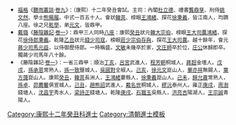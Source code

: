 {{Navbox
|name = 康熙十二年癸丑科殿試金榜
|title = 康熙十二年（[[1673年]]）癸丑科殿試金榜
|titlestyle = background-color:#FFD700;
|image =
|style = width:100%;text-align:center; 
|groupstyle = text-align:center; background-color:#FFD700;
|liststyle = text-align:center;
|state = {{{state<includeonly>|collapsed</includeonly>}}}
|group1 = 第一甲<br>賜進士及第<br>共3名
|list1 = '''[[韓菼|韓　菼]]''' - '''[[王鸿绪|王度心]]''' - '''[[徐秉義]]'''

|group2 = 第二甲<br>賜進士出身<br>共40名
|list2 = [[顧汧|顧　汧]] - [[黃士塤]] - [[陆祚蕃|陸胤蕃]] - [[林仲達]] - [[宮夢仁]] - [[蔣伊|蔣　伊]] - [[李百齡]] - [[傅予潤]] - [[丁廷楗]] - [[許聖朝]]<br>[[陳瑄 (康熙進士)|陳　瑄]] - [[高曰聰]] - [[黃志煥]] - [[蔣扶暉]] - [[陸經正]] - [[顏光猷]] - [[王琯|王　琯]] - [[徐上|徐　上]] - [[呂廷雲]] - [[栗芳林]]<br>[[謝于道]] - [[程大呂]] - [[許翼權]] - [[陳芳胄|程芳胃]] - [[李欽式]] - [[張祖榮]] - [[周昌 (清朝)|周　昌]] - [[徐振采]] - [[馬鳴鑾]] - [[劉淑因]]<br>[[徐倬|徐　倬]] - [[王曰曾]] - [[王齡昌]] - [[郝惟謨]] - [[丁松 (清朝)|丁　松]] - [[李尚隆]] - [[韓竹|韓　竹]] - [[羅秉倫]] - [[馮遵祖]] - [[惲啓巽]]

|group3 = 第三甲<br>賜同進士出身<br>共123名
|list3 = [[繆錦宣]] - [[張鳳䎂]] - [[祕丕笈]] - [[林模|林　模]] - [[錢紹隆]] - [[錢之燾]] - [[沈胤城]] - [[張琴 (康熙進士)|張　琴]] - [[馬天選]] - [[王允琳]]<br>[[李基和]] - [[高以永]] - [[黃裳吉]] - [[畢拱垣]] - [[徐潮|徐　潮]] - [[柴廷望]] - [[王燮 (康熙進士)|王　燮]] - [[周士皇]] - [[楊敬儒]] - [[胡喬年]]<br>[[韓庚寅]] - [[汪鶴孫]] - [[宋鴻|宋　鴻]] - [[張念仲]] - [[張英 (海寧)|張　英]] - [[喬明樟]] - [[束啓宗]] - [[司鉉|司　鉉]] - [[謝簡捷]] - [[施大晁]]<br>[[朱埰|朱　埰]] - [[董誾|董　誾]] - [[林誠|林　誠]] - [[王承烈 (康熙進士)|王承烈]] - [[范士瑾]] - [[黃伸|黃　伸]] - [[張朝寀]] - [[文景藩]] - [[陳永祚]] - [[顏正色]]<br>[[高重光]] - [[祝期|祝　期]] - [[徐元夢]] - [[靳文謨]] - [[陸應瑄]] - [[韓士修]] - [[馬孔懷]] - [[鄧文修]] - [[王貫三]] - [[齊以治]]<br>[[王篤祜]] - [[葛符|葛　符]] - [[屠允誠]] - [[萬肅|萬　肅]] - [[趙衍|趙　衍]] - [[田成玉]] - [[殷章|殷　章]] - [[張毓秀]] - [[劉其錫]] - [[韓維翰]]<br>[[王鼎冕]] - [[闞福兆]] - [[王尹方]] - [[任振世]] - [[劉逵選]] - [[曾寅 (清朝)|曾　寅]] - [[丁爾俊]] - [[李葉|李　葉]] - [[王注|王　注]] - [[張汝賢]]<br>[[盧前驥]] - [[董粤固]] - [[王𨚗|王　𨚗]] - [[龔章|龔　章]] - [[荆洪揚]] - [[岳𡹸|岳　𡹸]] - [[沈復崑]] - [[吳瞻|吳　瞻]] - [[蕭瑋|蕭　瑋]] - [[陳翰|陳　翰]]<br>[[花尚|花　尚]] - [[葛鳴鵾]] - [[李進 (康熙進士)|李　進]] - [[陳三省]] - [[楊鼎 (康熙進士)|楊　鼎]] - [[張志棟]] - [[馬翀|馬　翀]] - [[井睦|井　睦]] - [[蘇瑋|蘇　瑋]] - [[歐陽旭]]<br>[[吳震|吳　震]] - [[張鼎新]] - [[郭允屏]] - [[戴縰|戴　縰]] - [[孫星|孫　星]] - [[任清漣]] - [[李六成]] - [[余應霖]] - [[張正書]] - [[張際鵬]]<br>[[傎宗燿]] - [[沈攀|沈　攀]] - [[夏熙采]] - [[周維秬]] - [[劉嶤|劉　嶤]] - [[余達乾]] - [[金門楫]] - [[常仲讓]] - [[寧天瑞]] - [[王胤芳]]<br>[[何江如]] - [[梁鳳翔]] - [[吳恒秀]] - [[馬希爵]] - [[潘璋 (康熙進士)|潘　璋]] - [[張鳳翀 (康熙進士)|張鳳翀]] - [[程奇略]] - [[白小子]] - [[唐四表]] - [[殷鼎|殷　鼎]]<br>[[王錫命]] - [[吳世基]] - [[張冲光]]<span style="color: #FFFFFF;"> - －－－ - －－－ - －－－ - －－－ - －－－ - －－－ - －－－</span>

|belowstyle = text-align: center; background-color:#FFD700;
|below='''前一科：[[Template:康熙九年庚戌科殿試金榜|康熙九年庚戌科]]　'''·'''　後一科：[[Template:康熙十五年丙辰科殿試金榜|康熙十五年丙辰科]]'''<br>'''同科進士：[[Template:康熙十二年癸丑科武殿試金榜|康熙十二年癸丑武科]]'''
}}
[[Category:康熙十二年癸丑科進士]]
<noinclude>
[[Category:康熙十二年癸丑科進士| ]]
[[Category:清朝進士模板]]
*<small>[[福格]]《[[聽雨叢談]]·[[s:聽雨叢談/卷09|卷九]]》：（康熙）十二年癸丑會試。主司：內閣[[杜立德]]、禮書[[龔鼎孳]]、刑侍[[姚文然]]、學士[[熊賜履]]。中式一百五十人。會狀[[韓菼]]、榜眼[[王鴻緒]]、探花[[徐秉義]]，皆江南人，均躋八座。徐之兄[[徐乾學|乾學]]，弟[[徐元文|元文]]，皆鼎甲。</small>
*<small>[[戴璐]]《[[藤陰雜記]]·[[s:藤陰雜記/卷1|卷一]]》：鼎甲三人同時[[八座]]：康熙[[Template:康熙十二年癸丑科殿試金榜|癸丑]]狀元[[韓菼|韓大宗伯]]，榜眼[[王鴻緒|王大司農鴻緒]]，探花[[徐秉義|徐侍郎秉義]]。乾隆[[Template:乾隆十年乙丑科殿試金榜|乙丑]]狀元[[錢維城|錢少司寇]]，榜眼[[莊存與|莊少宗伯存與]]，探花[[王際華|王大司農]]。越十餘年，會元[[蔣元益|蔣少司馬元益]]，以侍御歷侍郎。一時稱盛。[[錢維城|文敏]]未幾卒於家，[[王際華|文庄師]]卒於位，[[莊存與|庄公]]休歸即卒。獨蔣少司馬年八十餘。</small>
*<small>《藤陰雜記·[[s:藤陰雜記/卷1|卷一]]》：一省三鼎甲：順治[[Template:順治四年丁亥科殿試金榜|丁亥]]，[[呂宮]]武進人，[[程芳朝]]桐城人，[[蔣超]]金壇人。[[Template:順治十五年戊戌科殿試金榜|戊戌]]，[[孫承恩]]常熟人，[[孫一致]]鹽城人，[[吳國對]]全椒人。[[Template:順治十六年己亥科殿試金榜|己亥]]，[[徐元文]]崑山人，[[華亦祥]]無錫人，[[葉方藹]]崑山人。康熙[[Template:康熙十二年癸丑科殿試金榜|癸丑]]，[[韓菼]]長洲人，[[王鴻緒]]婁縣人，[[徐秉義]]崑山人。[[Template:康熙十八年己未科殿試金榜|己未]]，[[歸允肅]]常熟人，[[孫卓]]、[[茆薦馨]]俱宣城人。[[Template:康熙四十八年己丑科殿試金榜|己丑]]，[[趙熊詔]]武進人，[[戴名世]]桐城人，[[繆沅]]泰州人。雍正[[Template:雍正八年庚戌科殿試金榜|庚戌]]，[[周澍]]錢塘人，[[沈昌宇]]秀水人，[[梁詩正]]錢塘人。乾隆[[Template:乾隆五十五年庚戌恩科殿試金榜|庚戌]]，[[石韞玉]]吳縣人，[[洪亮吉]]陽湖人，[[王宗誠]]青陽人。</small></noinclude>